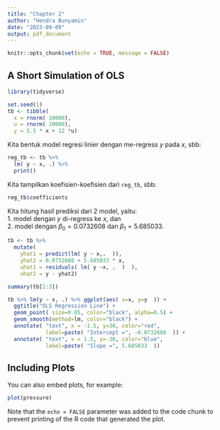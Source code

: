 ```yaml
---
title: "Chapter 2"
author: "Hendra Bunyamin"
date: "2023-09-09"
output: pdf_document
---
```


```r
knitr::opts_chunk$set(echo = TRUE, message = FALSE)
```

## A Short Simulation of OLS

```r
library(tidyverse)

set.seed(1)
tb <- tibble(
  x = rnorm( 10000), 
  u = rnorm( 10000),
  y = 5.5 * x + 12 *u)
```

Kita bentuk model regresi linier dengan me-regress $y$ pada $x$, sbb:

```r
reg_tb <- tb %>% 
  lm( y ~ x, .) %>% 
  print()
```

Kita tampilkan koefisien-koefisien dari `reg_tb`, sbb:

```r
reg_tb$coefficients
```

Kita hitung hasil prediksi dari 2 model, yaitu:    
    1. model dengan $y$ di-regress ke $x$, dan     
    2. model dengan $\beta_0 = 0.0732608$ dan $\beta_1 = 5.685033$.

```r
tb <- tb %>% 
  mutate( 
    yhat1 = predict(lm( y ~ x,.  )),
    yhat2 = 0.0732608 + 5.685033 * x,
    uhat1 = residuals( lm( y ~x, .  )  ),
    uhat2 = y - yhat2)
```

```r
summary(tb[1:3])
```

```r
tb %>% lm(y ~ x, .) %>% ggplot(aes( x=x, y=y  )) +
  ggtitle("OLS Regression Line") +
  geom_point( size=0.05, color="black", alpha=0.5) +
  geom_smooth(method=lm, color="black") +
  annotate( "text", x = -1.5, y=30, color="red",
            label=paste( "Intercept =", -0.0732608  )) +
  annotate( "text", x = 1.5, y=-30, color="blue",
            label=paste( "Slope =", 5.685033  ))

```





## Including Plots

You can also embed plots, for example:

```r
plot(pressure)
```

Note that the `echo = FALSE` parameter was added to the code chunk to prevent printing of the R code that generated the plot.    
